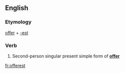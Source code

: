 ==English==

===Etymology===
[[offer]] + [[-est]]

===Verb===
{{head|en|verb form}}

# {{context|archaic|lang=en}} Second-person singular present simple form of '''[[offer]]'''

[[fr:offerest]]